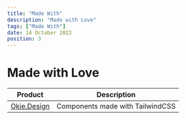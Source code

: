 ```yaml
---
title: "Made With"
description: "Made with Love"
tags: ["Made With"]
date: 14 October 2022
position: 3
---
```


# Made with Love

| Product                                | Description                      |
| -------------------------------------- | -------------------------------- |
| [Okie.Design](https://www.okie.design) | Components made with TailwindCSS |
